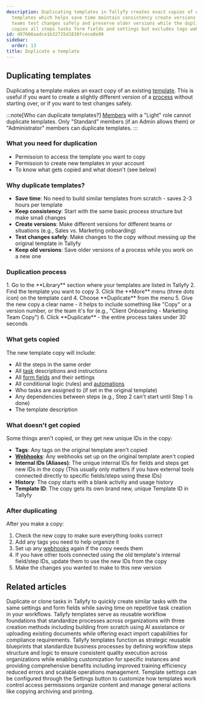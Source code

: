```yaml
---
description: Duplicating templates in Tallyfy creates exact copies of existing workflow
  templates which helps save time maintain consistency create versions for different
  teams test changes safely and preserve older versions while the duplication process
  copies all steps tasks form fields and settings but excludes tags webhooks and history.
id: d97606aadce1b32725d1830fcece8e99
sidebar:
  order: 13
title: Duplicate a template
---
```



## Duplicating templates

Duplicating a template makes an exact copy of an existing [template](/products/pro/documenting/templates/). This is useful if you want to create a slightly different version of a [process](/products/pro/tracking-and-tasks/processes/) without starting over, or if you want to test changes safely.

:::note[Who can duplicate templates?]
[Members](/products/pro/documenting/members/) with a "Light" role cannot duplicate templates. Only "Standard" members (if an Admin allows them) or "Administrator" members can duplicate templates.
:::

### What you need for duplication
- Permission to access the template you want to copy
- Permission to create new templates in your account
- To know what gets copied and what doesn't (see below)

### Why duplicate templates?
- **Save time**: No need to build similar templates from scratch - saves 2-3 hours per template
- **Keep consistency**: Start with the same basic process structure but make small changes
- **Create versions**: Make different versions for different teams or situations (e.g., Sales vs. Marketing onboarding)
- **Test changes safely**: Make changes to the copy without messing up the original template in Tallyfy
- **Keep old versions**: Save older versions of a process while you work on a new one

### Duplication process

<Steps>
1. Go to the **Library** section where your templates are listed in Tallyfy
2. Find the template you want to copy
3. Click the **More** menu (three dots icon) on the template card
4. Choose **Duplicate** from the menu
5. Give the new copy a clear name - it helps to include something like "Copy" or a version number, or the team it's for (e.g., "Client Onboarding - Marketing Team Copy")
6. Click **Duplicate** - the entire process takes under 30 seconds
</Steps>

### What gets copied

The new template copy will include:
- All the steps in the same order
- All [task](/products/pro/tracking-and-tasks/tasks/) descriptions and instructions
- All [form fields](/products/pro/tracking-and-tasks/tasks/what-are-form-fields-in-tallyfy/) and their settings
- All conditional logic (rules) and [automations](/products/pro/documenting/templates/automations/)
- Who tasks are assigned to (if set in the original template)
- Any dependencies between steps (e.g., Step 2 can't start until Step 1 is done)
- The template description

### What doesn't get copied

Some things aren't copied, or they get new unique IDs in the copy:
- **Tags**: Any tags on the original template aren't copied
- **[Webhooks](/products/pro/integrations/webhooks/)**: Any webhooks set up on the original template aren't copied
- **Internal IDs (Aliases)**: The unique internal IDs for fields and steps get new IDs in the copy (This usually only matters if you have external tools connected directly to specific fields/steps using these IDs)
- **History**: The copy starts with a blank activity and usage history
- **Template ID**: The copy gets its own brand new, unique Template ID in Tallyfy

### After duplicating

After you make a copy:
<Steps>
1. Check the new copy to make sure everything looks correct
2. Add any tags you need to help organize it
3. Set up any [webhooks](/products/pro/integrations/webhooks/) again if the copy needs them
4. If you have other tools connected using the old template's internal field/step IDs, update them to use the new IDs from the copy
5. Make the changes you wanted to make to this new version
</Steps>


## Related articles
<CardGrid>
<LinkTitleCard header="<b>Tasks > How to duplicate or clone tasks</b>" href="/products/pro/tracking-and-tasks/tasks/duplicate-clone-tasks/" > Duplicate or clone tasks in Tallyfy to quickly create similar tasks with the same settings and form fields while saving time on repetitive task creation in your workflows. </LinkTitleCard>
<LinkTitleCard header="<b>Templates > How to create templates in Tallyfy</b>" href="/products/pro/documenting/templates/create-template/" > Tallyfy templates serve as reusable workflow foundations that standardize processes across organizations with three creation methods including building from scratch using AI assistance or uploading existing documents while offering exact import capabilities for compliance requirements. </LinkTitleCard>
<LinkTitleCard header="<b>Documenting > Templates</b>" href="/products/pro/documenting/templates/" > Tallyfy templates function as strategic reusable blueprints that standardize business processes by defining workflow steps structure and logic to ensure consistent quality execution across organizations while enabling customization for specific instances and providing comprehensive benefits including improved training efficiency reduced errors and scalable operations management. </LinkTitleCard>
<LinkTitleCard header="<b>Templates > Configure your template</b>" href="/products/pro/documenting/templates/config/" > Template settings can be configured through the Settings button to customize how templates work control access permissions organize content and manage general actions like copying archiving and printing. </LinkTitleCard>
</CardGrid>